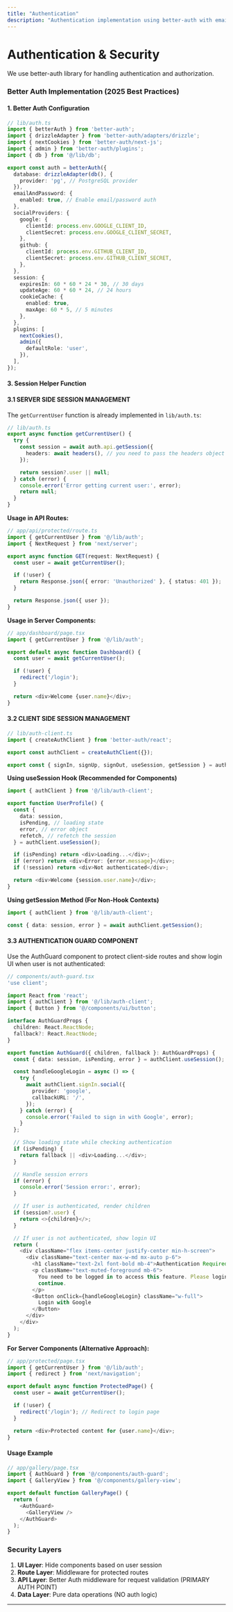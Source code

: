 ```yaml
---
title: "Authentication"
description: "Authentication implementation using better-auth with email/password and OAuth providers, session management, and security best practices."
---
```


# Authentication & Security

We use better-auth library for handling authentication and authorization.

### Better Auth Implementation (2025 Best Practices)

#### 1. Better Auth Configuration

```typescript
// lib/auth.ts
import { betterAuth } from 'better-auth';
import { drizzleAdapter } from 'better-auth/adapters/drizzle';
import { nextCookies } from 'better-auth/next-js';
import { admin } from 'better-auth/plugins';
import { db } from '@/lib/db';

export const auth = betterAuth({
  database: drizzleAdapter(db(), {
    provider: 'pg', // PostgreSQL provider
  }),
  emailAndPassword: {
    enabled: true, // Enable email/password auth
  },
  socialProviders: {
    google: {
      clientId: process.env.GOOGLE_CLIENT_ID,
      clientSecret: process.env.GOOGLE_CLIENT_SECRET,
    },
    github: {
      clientId: process.env.GITHUB_CLIENT_ID,
      clientSecret: process.env.GITHUB_CLIENT_SECRET,
    },
  },
  session: {
    expiresIn: 60 * 60 * 24 * 30, // 30 days
    updateAge: 60 * 60 * 24, // 24 hours
    cookieCache: {
      enabled: true,
      maxAge: 60 * 5, // 5 minutes
    },
  },
  plugins: [
    nextCookies(),
    admin({
      defaultRole: 'user',
    }),
  ],
});
```

#### 3. Session Helper Function

#### 3.1 SERVER SIDE SESSION MANAGEMENT

The `getCurrentUser` function is already implemented in `lib/auth.ts`:

```typescript
// lib/auth.ts
export async function getCurrentUser() {
  try {
    const session = await auth.api.getSession({
      headers: await headers(), // you need to pass the headers object
    });

    return session?.user || null;
  } catch (error) {
    console.error('Error getting current user:', error);
    return null;
  }
}
```

**Usage in API Routes:**

```typescript
// app/api/protected/route.ts
import { getCurrentUser } from '@/lib/auth';
import { NextRequest } from 'next/server';

export async function GET(request: NextRequest) {
  const user = await getCurrentUser();

  if (!user) {
    return Response.json({ error: 'Unauthorized' }, { status: 401 });
  }

  return Response.json({ user });
}
```

**Usage in Server Components:**

```typescript
// app/dashboard/page.tsx
import { getCurrentUser } from '@/lib/auth';

export default async function Dashboard() {
  const user = await getCurrentUser();

  if (!user) {
    redirect('/login');
  }

  return <div>Welcome {user.name}</div>;
}
```

#### 3.2 CLIENT SIDE SESSION MANAGEMENT

```typescript
// lib/auth-client.ts
import { createAuthClient } from 'better-auth/react';

export const authClient = createAuthClient({});

export const { signIn, signUp, signOut, useSession, getSession } = authClient;
```

**Using useSession Hook (Recommended for Components)**

```typescript
import { authClient } from '@/lib/auth-client';

export function UserProfile() {
  const {
    data: session,
    isPending, // loading state
    error, // error object
    refetch, // refetch the session
  } = authClient.useSession();

  if (isPending) return <div>Loading...</div>;
  if (error) return <div>Error: {error.message}</div>;
  if (!session) return <div>Not authenticated</div>;

  return <div>Welcome {session.user.name}</div>;
}
```

**Using getSession Method (For Non-Hook Contexts)**

```typescript
import { authClient } from '@/lib/auth-client';

const { data: session, error } = await authClient.getSession();
```

#### 3.3 AUTHENTICATION GUARD COMPONENT

Use the AuthGuard component to protect client-side routes and show login UI when user is not authenticated:

```typescript
// components/auth-guard.tsx
'use client';

import React from 'react';
import { authClient } from '@/lib/auth-client';
import { Button } from '@/components/ui/button';

interface AuthGuardProps {
  children: React.ReactNode;
  fallback?: React.ReactNode;
}

export function AuthGuard({ children, fallback }: AuthGuardProps) {
  const { data: session, isPending, error } = authClient.useSession();

  const handleGoogleLogin = async () => {
    try {
      await authClient.signIn.social({
        provider: 'google',
        callbackURL: '/',
      });
    } catch (error) {
      console.error('Failed to sign in with Google', error);
    }
  };

  // Show loading state while checking authentication
  if (isPending) {
    return fallback || <div>Loading...</div>;
  }

  // Handle session errors
  if (error) {
    console.error('Session error:', error);
  }

  // If user is authenticated, render children
  if (session?.user) {
    return <>{children}</>;
  }

  // If user is not authenticated, show login UI
  return (
    <div className="flex items-center justify-center min-h-screen">
      <div className="text-center max-w-md mx-auto p-6">
        <h1 className="text-2xl font-bold mb-4">Authentication Required</h1>
        <p className="text-muted-foreground mb-6">
          You need to be logged in to access this feature. Please login to
          continue.
        </p>
        <Button onClick={handleGoogleLogin} className="w-full">
          Login with Google
        </Button>
      </div>
    </div>
  );
}
```

**For Server Components (Alternative Approach):**

```typescript
// app/protected/page.tsx
import { getCurrentUser } from '@/lib/auth';
import { redirect } from 'next/navigation';

export default async function ProtectedPage() {
  const user = await getCurrentUser();

  if (!user) {
    redirect('/login'); // Redirect to login page
  }

  return <div>Protected content for {user.name}</div>;
}
```

#### Usage Example

```typescript
// app/gallery/page.tsx
import { AuthGuard } from '@/components/auth-guard';
import { GalleryView } from '@/components/gallery-view';

export default function GalleryPage() {
  return (
    <AuthGuard>
      <GalleryView />
    </AuthGuard>
  );
}
```

### Security Layers

1. **UI Layer**: Hide components based on user session
2. **Route Layer**: Middleware for protected routes
3. **API Layer**: Better Auth middleware for request validation (PRIMARY AUTH POINT)
4. **Data Layer**: Pure data operations (NO auth logic)

---

